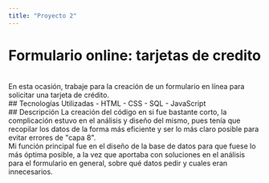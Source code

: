 ```yaml
---
title: "Proyecto 2"
---
```


# **Formulario online: tarjetas de credito**
<br />
En esta ocasión, trabaje para la creación de un formulario en línea para solicitar una tarjeta de crédito.
<br />
## Tecnologías Utilizadas
- HTML 
- CSS
- SQL
- JavaScript
<br />
## Descripción
La creación del código en si fue bastante corto, la complicación estuvo en el análisis y diseño del mismo, pues tenía que recopilar los datos de la forma más eficiente y ser lo más claro posible para evitar errores de "capa 8".
<br/>
Mi función principal fue en el diseño de la base de datos para que fuese lo más óptima posible, a la vez que aportaba con soluciones en el análisis para el formulario en general, sobre qué datos pedir y cuales eran innecesarios.